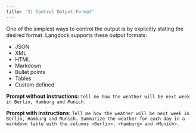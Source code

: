 ```yaml
---
title: '3) Control Output Format'
---
```


One of the simplest ways to control the output is by explicitly stating the desired format.
Langdock supports these output formats:
- JSON
- XML
- HTML
- Markdown
- Bullet points 
- Tables
- Custom defined 

**Prompt without instructions:**
`Tell me how the weather will be next week in Berlin, Hamburg and Munich.`

**Prompt with instructions:**
`Tell me how the weather will be next week in Berlin, Hamburg and Munich. Summarize the weather for each day in a markdown table with the columns <Berlin>, <Hamburg> and <Munich>.`
